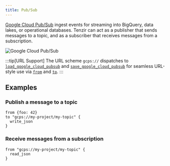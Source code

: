 ```yaml
---
title: Pub/Sub
---
```


[Google Cloud Pub/Sub](https://cloud.google.com/pubsub) ingest events for
streaming into BigQuery, data lakes, or operational databases. Tenzir can act as
a publisher that sends messages to a topic, and as a subscriber that receives
messages from a subscription.

![Google Cloud Pub/Sub](pubsub.svg)

:::tip[URL Support]
The URL scheme `gcps://` dispatches to
[`load_google_cloud_pubsub`](../../../reference/operators/load_google_cloud_pubsub)
and
[`save_google_cloud_pubsub`](../../../reference/operators/save_google_cloud_pubsub)
for seamless URL-style use via [`from`](../../../reference/operators/from) and
[`to`](../../../reference/operators/to).
:::

## Examples

### Publish a message to a topic

```tql
from {foo: 42}
to "gcps://my-project/my-topic" {
  write_json
}
```

### Receive messages from a subscription

```tql
from "gcps://my-project/my-topic" {
  read_json
}
```
